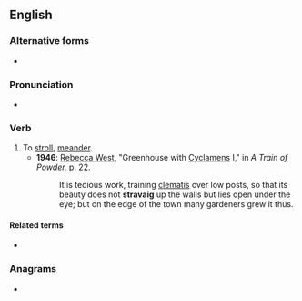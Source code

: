 ==English==

===Alternative forms===
* {{l|en|stravaige}}

===Pronunciation===
* {{rhymes|æɡ|lang=en}}

===Verb===
{{en-verb}}

# To [[stroll]], [[meander]].
#* '''1946''': [[w:Rebecca West|Rebecca West]], "Greenhouse with [[cyclamen|Cyclamens]] I," in ''A Train of Powder,'' p. 22.
#*: It is tedious work, training [[clematis]] over low posts, so that its beauty does not '''stravaig''' up the walls but lies open under the eye; but on the edge of the town many gardeners grew it thus.

====Related terms====
* {{l|en|extravagant}}

===Anagrams===
* {{anagrams|en|a=aagirstv|gravitas}}